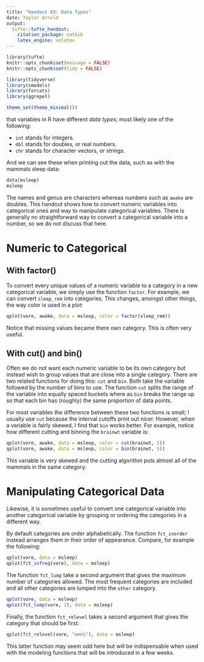 ```yaml
---
title: "Handout 03: Data Types"
date: Taylor Arnold
output:
  tufte::tufte_handout:
    citation_package: natbib
    latex_engine: xelatex
---
```



```r
library(tufte)
knitr::opts_chunk$set(message = FALSE)
knitr::opts_chunk$set(tidy = FALSE)

library(tidyverse)
library(smodels)
library(forcats)
library(ggrepel)

theme_set(theme_minimal())
```

\justify

\newthought{We have already discussed} that variables in R
have different *data types*, most likely one of the following:

* `int` stands for integers.
* `dbl` stands for doubles, or real numbers.
* `chr` stands for character vectors, or strings.

And we can see these when printing out the data, such as with
the mammals sleep data:

```r
data(msleep)
msleep
```

The names and genus are characters whereas numbers such as `awake`
are doubles. This handout shows how to convert numeric variables
into categorical ones and way to manipulate categorical variables.
There is generally no straightforward way to convert a categorical
variable into a number, so we do not discuss that here.

# Numeric to Categorical

## With factor()

To convert every unique values of a numeric variable to a category
in a new categorical variable, we simply use the function `factor`.
For example, we can convert `sleep_rem` into categories. This changes,
amongst other things, the way color is used in a plot:

```r
qplot(vore, awake, data = msleep, color = factor(sleep_rem))
```

Notice that missing values became there own category. This is often
very useful.

## With cut() and bin()

Often we do not want each numeric variable to be its own category but
instead wish to group values that are close into a single category.
There are two related functions for doing this: `cut` and `bin`. Both
take the variable followed by the number of bins to use. The function
`cut` splits the range of the variable into equally spaced buckets
where as `bin` breaks the range up so that each bin has (roughly) the
same proportion of data points.

For most variables the difference between these two functions is small;
I usually use `cut` because the interval cutoffs print out nicer. However,
when a variable is fairly skewed, I find that `bin` works better. For
example, notice how different cutting and binning the `brainwt` variable
is:

```r
qplot(vore, awake, data = msleep, color = cut(brainwt, 5))
qplot(vore, awake, data = msleep, color = bin(brainwt, 5))
```

This variable is very skewed and the cutting algorithm puts almost all of
the mammals in the same category.


# Manipulating Categorical Data

Likewise, it is sometimes useful to convert one categorical variable into
another categorical variable by grouping or ordering the categories in a
different way.

By default categories are order alphabetically. The function `fct_inorder`
instead arranges them in their order of appearance. Compare, for example
the following:

```r
qplot(vore, data = msleep)
qplot(fct_infreq(vore), data = msleep)
```

The function `fct_lump` take a second argument that gives the maximum
number of categories allowed. The most frequent categories are included
and all other categories are lumped into the `other` category.

```r
qplot(vore, data = msleep)
qplot(fct_lump(vore, 2), data = msleep)
```

Finally, the function `fct_relevel` takes a second argument that gives
the category that should be first:

```r
qplot(fct_relevel(vore, "omni"), data = msleep)
```

This latter function may seem odd here but will be indispensable when used
with the modeling functions that will be introduced in a few weeks.


